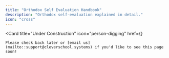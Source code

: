 ```yaml
---
title: "Orthodox Self Evaluation Handbook"
description: "Orthodox self-evaluation explained in detail."
icon: "cross"
---
```


<Card
    title="Under Construction"
    icon="person-digging"
    href={}
>
    Please check back later or [email us](mailto::support@cleverschool.systems) if you'd like to see this page soon!
</Card>
